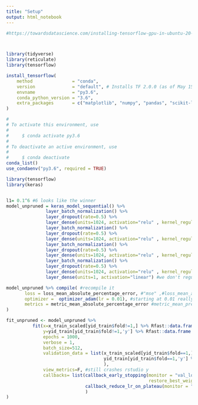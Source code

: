 ```yaml
---
title: "Setup"
output: html_notebook
---
```



```r

#https://towardsdatascience.com/installing-tensorflow-gpu-in-ubuntu-20-04-4ee3ca4cb75d



library(tidyverse)
library(reticulate)
library(tensorflow)

install_tensorflow(
    method               = "conda", 
    version              = "default", # Installs TF 2.0.0 (as of May 15, 2020)
    envname              = "py3.6", 
    conda_python_version = "3.6", 
    extra_packages       = c("matplotlib", "numpy", "pandas", "scikit-learn")
)

#
# To activate this environment, use
#
#     $ conda activate py3.6
#
# To deactivate an active environment, use
#
#     $ conda deactivate
conda_list()
use_condaenv("py3.6", required = TRUE)

library(tensorflow)
library(keras)


l1= 0.1^6 #6 looks like the winner
model_unpruned = keras_model_sequential() %>% 
               layer_batch_normalization() %>%
               layer_dropout(rate=0.5) %>%
               layer_dense(units=1024, activation="relu" , kernel_regularizer = regularizer_l1_l2(l1,0)) %>%  #, kernel_regularizer = regularizer_l1_l2(l1,0)
               layer_batch_normalization() %>%
               layer_dropout(rate=0.5) %>%
               layer_dense(units=1024, activation="relu" , kernel_regularizer = regularizer_l1_l2(l1,0)) %>%  #, kernel_regularizer = regularizer_l1_l2(l1,0)
               layer_batch_normalization() %>%
               layer_dropout(rate=0.5) %>%
               layer_dense(units=1024, activation="relu" , kernel_regularizer = regularizer_l1_l2(l1,0)) %>%  #, kernel_regularizer = regularizer_l1_l2(l1,0)
               layer_batch_normalization() %>%
               layer_dropout(rate=0.5) %>%
               layer_dense(units=1024, activation="relu" , kernel_regularizer = regularizer_l1_l2(l1,0)) %>%  #, kernel_regularizer = regularizer_l1_l2(l1,0)
               layer_dense(units=1, activation="linear") #we don't regularize the last layer. You can put as big a linear weight as you need on that synthetic feature

model_unpruned %>% compile( #recompile it
       loss = loss_mean_absolute_percentage_error, #"mse" ,#loss_mean_absolute_percentage_error, #"mse",
       optimizer =  optimizer_adam(lr = 0.01), #starting at 0.01 really does seem to matter
       metrics = metric_mean_absolute_percentage_error #metric_mean_pred #list("metric_mean_squared_error")
)

fit_unpruned <- model_unpruned %>% 
          fit(x=x_train_scaled[yid_train$fold!=1,] %>% Rfast::data.frame.to_matrix(col.names=T),
              y=yid_train[yid_train$fold!=1,'y'] %>% Rfast::data.frame.to_matrix(col.names=T),
              epochs = 1000,
              verbose = 1,
              batch_size=512,
              validation_data = list(x_train_scaled[yid_train$fold==1,] %>% Rfast::data.frame.to_matrix(col.names=T), 
                                     yid_train[yid_train$fold==1,'y'] %>% Rfast::data.frame.to_matrix(col.names=T)
                                     ),
              view_metrics=F, #still crashes rstudio y
              callbacks= list(callback_early_stopping(monitor = "val_loss", patience=100,
                                                      restore_best_weights=T),
                              callback_reduce_lr_on_plateau(monitor = "val_loss", factor = 0.1, patience=30, verbose=T, min_lr=10^-5) #if no improvement
                              )
)

```

